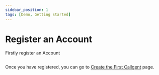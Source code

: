 ```yaml
---
sidebar_position: 1
tags: [Demo, Getting started]
---
```


# Register an Account


Firstly register an Account 
<pre><SignupLink /></pre> 

Once you have registered, you can go to [Create the First Callgent](create-a-new-callgent) page.
